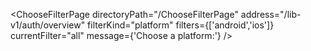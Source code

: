 


<ChooseFilterPage
    directoryPath="/ChooseFilterPage"
    address="/lib-v1/auth/overview"
    filterKind="platform"
    filters={['android','ios']}
    currentFilter="all"
    message={'Choose a platform:'}
/>
